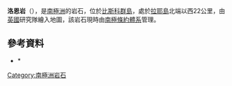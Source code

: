{{coord|65|31|S|64|56|W|source:GNIS|display=title}}

'''洛恩岩'''（{{lang-en|Lorn Rocks}}），是[[南極洲|南極洲]]的岩石，位於[[比斯科群島|比斯科群島]]，處於[[拉耶島|拉耶島]]北端以西22公里，由[[英國|英國]]研究隊繪入地圖，該岩石現時由[[南極條約體系|南極條約體系]]管理。

==參考資料==
*{{cite gnis | type = antarid | id = 9038| name = Lorn Rocks | accessdate = 2013-07-03}}*{{usgs-gazetteer|id=9038}}

{{DEFAULTSORT:Lorn Rocks}}
[[Category:南極洲岩石|Category:南極洲岩石]]


{{Biscoes-geo-stub}}